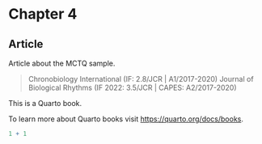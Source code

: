 # Chapter 4

::: {.callout-important}

## Article

Article about the MCTQ sample.

> Chronobiology International (IF: 2.8/JCR | A1/2017-2020)
> Journal of Biological Rhythms (IF 2022: 3.5/JCR | CAPES: A2/2017-2020)

:::

This is a Quarto book.

To learn more about Quarto books visit <https://quarto.org/docs/books>.

```r
1 + 1
```
